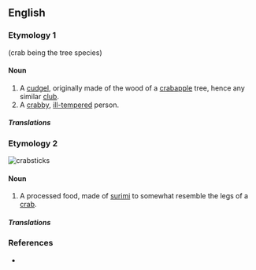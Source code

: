 ==English==

===Etymology 1===
{{compound|crab|stick}} (crab being the tree species)

====Noun====
{{en-noun}}

# A [[cudgel]], originally made of the wood of a [[crabapple]] tree, hence any similar [[club]].
# A [[crabby]], [[ill-tempered]] person.

=====Translations=====
{{trans-top|cudgel}}
{{trans-mid}}
{{trans-bottom}}

{{trans-top|crabby person}}
{{trans-mid}}
{{trans-bottom}}

===Etymology 2===
[[File:Kanikama.jpg|thumb|'''crabstick'''s]]
{{compound|crab|stick|gloss1=the sea creature}}

====Noun====
{{en-noun}}

# A processed food, made of [[surimi]] to somewhat resemble the legs of a [[crab]].

=====Translations=====
{{trans-top|processed food}}
{{trans-mid}}
{{trans-bottom}}

===References===
* {{R:FWBWLD}}